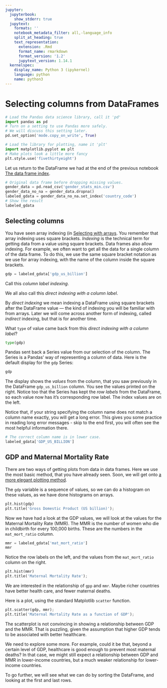 ```yaml
---
jupyter:
  jupyterbook:
    show_stderr: true
  jupytext:
    formats: ''
    notebook_metadata_filter: all,-language_info
    split_at_heading: true
    text_representation:
      extension: .Rmd
      format_name: rmarkdown
      format_version: '1.2'
      jupytext_version: 1.14.1
  kernelspec:
    display_name: Python 3 (ipykernel)
    language: python
    name: python3
---
```


# Selecting columns from DataFrames

```python
# Load the Pandas data science library, call it 'pd'
import pandas as pd
# Turn on a setting to use Pandas more safely.
# We will discuss this setting later.
pd.set_option('mode.copy_on_write', True)

# Load the library for plotting, name it 'plt'
import matplotlib.pyplot as plt
# Make plots look a little more fancy
plt.style.use('fivethirtyeight')
```

Let us return to the DataFrame we had at the end of the previous notebook [The
data frame index](df_index.Rmd).

```python
# Original data frame before dropping missing values.
gender_data = pd.read_csv('gender_stats_min.csv')
gender_data_no_na = gender_data.dropna()
labeled_gdata = gender_data_no_na.set_index('country_code')
# Show the result
labeled_gdata
```

## Selecting columns

You have seen array indexing (in [Selecting with
arrays](../arrays/array_indexing).  You remember that array indexing uses
square brackets.  *Indexing* is the technical term for getting data from a
value using square brackets.  Data frames also allow indexing.  For example, we
often want to get all the data for a single column of the data frame.  To do
this, we use the same square bracket notation as we use for array indexing,
with the name of the column inside the square brackets.

```python
gdp = labeled_gdata['gdp_us_billion']
```

Call this *column label indexing*.

We all also call this *direct indexing with a column label*.

By *direct indexing* we mean indexing a DataFrame using square brackets after
the DataFrame value — the kind of indexing you will be familiar with from
arrays. Later we will come across another form of indexing, called *indirect*
indexing, but that is for another time.

What `type` of value came back from this *direct indexing with a column label*?

```python
type(gdp)
```

Pandas sent back a Series value from our selection of the column.  The Series
is a Pandas' way of representing a column of data.  Here is the default display
for the `gdp` Series:

```python
gdp
```

The display shows the *values* from the column, that you saw previously in the
DataFrame `gdp_us_billion` column. You see the values printed on the right.
Notice too that the Series has kept the *row labels* from the DataFrame, so
each value now has it's corresponding row label.  The index values are on the
left.

Notice that, if your string specifying the column name does not match a column
name exactly, you will get a long error.   This gives you some practice in
reading long error messages - skip to the end first, you will often see the
most helpful information there.

```python
# The correct column name is in lower case.
labeled_gdata['GDP_US_BILLION']
```


## GDP and Maternal Mortality Rate


There are two ways of getting plots from data in data frames.   Here we use
the most basic method, that you have already seen.   Soon, we will get onto [a
more elegant plotting method](df_plotting).

The `gdp` variable is a sequence of values, so we can do a histogram on these
values, as we have done histograms on arrays.

```python
plt.hist(gdp)
plt.title('Gross Domestic Product (US billion)');
```

Now we have had a look at the GDP values, we will look at the values for the
Maternal Mortality Rate (MMR).  The MMR is the number of women who die in
childbirth for every 100,000 births.  These are the numbers in the
`mat_mort_ratio` column.

```python
mmr = labeled_gdata['mat_mort_ratio']
mmr
```

Notice the row labels on the left, and the values from the `mat_mort_ratio`
column on the right.

```python
plt.hist(mmr)
plt.title('Maternal Mortality Rate');
```

We are interested in the relationship of `gpp` and `mmr`.  Maybe richer
countries have better health care, and fewer maternal deaths.

Here is a plot, using the standard Matplotlib `scatter`
function.

```python
plt.scatter(gdp, mmr);
plt.title('Maternal Mortality Rate as a function of GDP');
```

The scatterplot is not convincing in showing a relationship between GDP and the
MMR.  That is puzzling, given the assumption that higher GDP tends to be
associated with better healthcare.

We need to explore some more.  For example, could it be that, beyond a certain
level of GDP, healthcare is good enough to prevent most maternal deaths?  In
that case, we might still expect a relationship between GDP and MMR in
lower-income countries, but a much weaker relationship for lower-income
countries.

To go further, we will see what we can do by sorting the DataFrame, and looking
at the first and last rows.
